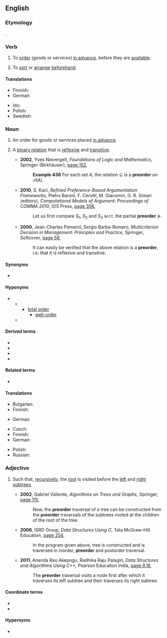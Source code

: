 {{also|pre-order}}

==English==
{{wikipedia}}

===Etymology===
{{prefix|en|pre|order}}.

===Verb===
{{en-verb}}

# {{lb|en|transitive}} To [[order]] (goods or services) [[in advance]], before they are [[available]].
# {{lb|en|transitive}} To [[sort]] or [[arrange]] [[beforehand]].

====Translations====
{{trans-top|to order in advance}}
* Finnish: {{t|fi|ennakkotilata}}
* German: {{t+|de|vorbestellen}}
{{trans-mid}}
* Ido: {{t|io|prekomendar}}
* Polish: {{t|pl|preorderować}}
* Swedish: {{t+|sv|förbeställa}}
{{trans-bottom}}

===Noun===
{{en-noun}}

# An order for goods or services placed [[in advance]].
# {{lb|en|set theory|order theory}} A [[binary relation]] that is [[reflexive]] and [[transitive]].
#: {{ux|en|The relation of logical implication over sentences is an example of a '''preorder'''.}}
#* '''2002''', Yves Nievergelt, ''Foundations of Logic and Mathematics'', Springer (Birkhäuser), [https://books.google.com.au/books?id=_H_nJdagqL8C&pg=PA152&dq=%22preorder%22%7C%22preorders%22&hl=en&sa=X&ved=0ahUKEwiLzvTciOzbAhUIpJQKHW5zBfAQ6AEIPDAE#v=onepage&q=%22preorder%22%7C%22preorders%22&f=false page 152],
#*: '''Example 436''' For each set <math>A</math>, the relation <math>\subseteq</math> is a '''preorder''' on <math>\mathcal{P}(A)</math>.
#* '''2010''', S. Kaci, ''Refined Preference-Based Argumentation Frameworks'', Pietro Baroni, F. Cerutti, M. Giacomin, G. R. Simari (editors), ''Computational Models of Argument: Proceedings of COMMA 2010'', IOS Press, [https://books.google.com.au/books?id=8TOFQ-8pvRkC&pg=PA306&dq=%22preorder%22%7C%22preorders%22&hl=en&sa=X&ved=0ahUKEwiLzvTciOzbAhUIpJQKHW5zBfAQ6AEIvwEwGw#v=onepage&q=%22preorder%22%7C%22preorders%22&f=false page 306],
#*: Let us first compare <math>S_1</math>, <math>S_2</math> and <math>S_3</math> w.r.t. the partial '''preorder''' <math>\succeq</math>.
#* '''2000''', Jean-Charles Pomerol, Sergio Barba-Romero, ''Multicriterion Decision in Management: Principles and Practice'', Springer, Softcover, [https://books.google.com.au/books?id=sk_hBwAAQBAJ&pg=PA58&dq=%22preorder%22%7C%22preorders%22&hl=en&sa=X&ved=0ahUKEwiLzvTciOzbAhUIpJQKHW5zBfAQ6AEIzAEwHQ#v=onepage&q=%22preorder%22%7C%22preorders%22&f=false page 58],
#*: It can easily be verified that the above relation is a '''preorder''', i.e. that it is reflexive and transitive.

====Synonyms====
* {{sense|binary relation that is reflexive and transitive}} {{l|en|quasiorder}}

====Hyponyms====
* {{sense|binary relation that is reflexive and transitive}}
** {{l|en|partial order}}
*** [[total order]]
**** [[well-order]]
** {{l|en|equivalence relation}}

====Derived terms====
* {{l|en|preorder algebra}}
* {{l|en|preorder atom}}
* {{l|en|preorder functor}}
* {{l|en|strict preorder}}

====Related terms====
* {{l|en|preordered set}}

====Translations====
{{trans-top|order in advance}}
* Bulgarian: {{t|bg|предвари́телна поръ́чка|f}}
* Finnish: {{t|fi|ennakkotilaus}}
{{trans-mid}}
* German: {{t|de|Vorbestellung|f}}
{{trans-bottom}}

{{trans-top|binary relation}}
* Czech: {{t|cs|předuspořádání|n}}
* Finnish: {{t|fi|esijärjestys}}
* German: {{t|de|Präordnung|f}}
{{trans-mid}}
* Polish: {{t|pl|praporządek|m}}
* Russian: {{t|ru|предпоря́док|m}}
{{trans-bottom}}

===Adjective===
{{en-adj|-}}

# {{lb|en|computing theory|of a [[traversal]] of a [[tree]]}} Such that, [[recursive]]ly, the [[root]] is visited before the [[left]] and [[right]] [[subtree]]s.
#* '''2002''', Gabriel Valiente, ''Algorithms on Trees and Graphs'', Springer, [https://books.google.com.au/books?id=NSfIWxqPlbcC&pg=PA115&dq=%22preorder%22%7C%22preorders%22&hl=en&sa=X&ved=0ahUKEwiLzvTciOzbAhUIpJQKHW5zBfAQ6AEIaTAM#v=onepage&q=%22preorder%22%7C%22preorders%22&f=false page 115],
#*: Now, the '''preorder''' traversal of a tree can be constructed from the '''preorder''' traversals of the subtrees rooted at the children of the root of the tree.
#* '''2006''', ISRD Group, ''Data Structures Using C'', Tata McGraw-Hill Education, [https://books.google.com.au/books?id=a_YnrbXyCv8C&pg=PA254&dq=%22preorder%22%7C%22preorders%22&hl=en&sa=X&ved=0ahUKEwiLzvTciOzbAhUIpJQKHW5zBfAQ6AEIowIwLQ#v=onepage&q=%22preorder%22%7C%22preorders%22&f=false page 254],
#*: In the program given above, tree is constructed and is traversed in inorder, '''preorder''' and postorder traversal.
#* '''2011''', Ananda Rao Akepogu, Radhika Raju Palagiri, ''Data Structures and Algorithms Using C++'', Pearson Education India, [https://books.google.com.au/books?id=VRaxY61mw5cC&pg=SA9-PA16&dq=%22preorder%22%7C%22preorders%22&hl=en&sa=X&ved=0ahUKEwiLzvTciOzbAhUIpJQKHW5zBfAQ6AEI9gIwPA#v=onepage&q=%22preorder%22%7C%22preorders%22&f=false page 9.16],
#*: The '''preorder''' traversal visits a node first after which it traverses its left subtree and then traverses its right subtree.

====Coordinate terms====
* {{l|en|inorder}}
* {{l|en|postorder}}

====Hypernyms====
* {{l|en|depth-first}}